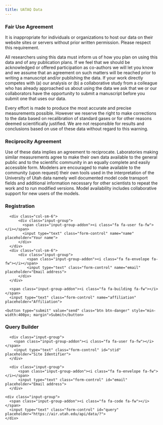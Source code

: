 ```yaml
---
title: UATAQ Data
---
```


<div class="content-page">

### Fair Use Agreement
It is inappropriate for individuals or organizations to host our data on their website sites or servers without prior written permission. Please respect this requirement.

All researchers using this data must inform us of how you plan on using this data and of any publication plans. If we feel that we should be acknowledged or offered participation as co-authors we will let you know and we assume that an agreement on such matters will be reached prior to writing a manuscript and/or publishing the data.  If your work directly competes with (a) our analysis or (b) a collaborative study from a colleague who has already approached us about using the data we ask that we or our collaborators have the opportunity to submit a manuscript before you submit one that uses our data.

Every effort is made to produce the most accurate and precise measurements possible.  However we reserve the right to make corrections to the data based on recalibration of standard gases or for other reasons deemed scientifically justified. We are not responsible for results and conclusions based on use of these data without regard to this warning.

### Reciprocity Agreement
Use of these data implies an agreement to reciprocate. Laboratories making similar measurements agree to make their own data available to the general public and to the scientific community in an equally complete and easily accessible form. Modelers are encouraged to make available to the community (upon request) their own tools used in the interpretation of the University of Utah data namely well documented model code transport fields and additional information necessary for other scientists to repeat the work and to run modified versions. Model availability includes collaborative support for new users of the models.

### Registration

<!--html_preserve-->
<style>
  .input-group {
    margin-bottom: 15px;
  }
</style>
<form action="https://air.utah.edu/api/users/" method="post">
  <div class="row">
      <div class="col-sm-6">
          <div class="input-group">
            <span class="input-group-addon"><i class="fa fa-user fa-fw"></i></span>
            <input type="text" class="form-control" name="name" placeholder="Your name">
          </div>
      </div>
      <div class="col-sm-6">
          <div class="input-group">
              <span class="input-group-addon"><i class="fa fa-envelope fa-fw"></i></span>
              <input type="text" class="form-control" name="email" placeholder="Email address">
          </div>
      </div>
  </div>
  <div class="input-group">
      <span class="input-group-addon"><i class="fa fa-building fa-fw"></i></span>
      <input type="text" class="form-control" name="affiliation" placeholder="Affiliation">
  </div>
  
  <div align="center">
    <button type="submit" value="send" class="btn btn-danger" style="min-width:400px; margin">Submit</button>
  </div>
</form>
<!--/html_preserve-->

### Query Builder

<!--html_preserve-->
<div class="row">
  <div class="col-sm-6">
      <div class="input-group">
        <span class="input-group-addon"><i class="fa fa-user fa-fw"></i></span>
        <input type="text" class="form-control" id="stid" placeholder="Site Identifier">
      </div>
  </div>
  <div class="col-sm-6">
      <div class="input-group">
          <span class="input-group-addon"><i class="fa fa-envelope fa-fw"></i></span>
          <input type="text" class="form-control" id="email" placeholder="Email address">
      </div>
  </div>
</div>
<div class="row">
  <div class="col-sm-12">
    <div class="input-group">
      <span class="input-group-addon"><i class="fa fa-code fa-fw"></i></span>
      <input type="text" class="form-control" id="query" placeholder="https://air.utah.edu/api/data/?">
    </div>
  </div>
</div>
<!--/html_preserve-->

<script>
  var stid = '';
  var email = '';
  
  function setQueryOutput(stid, email) {
    var query = document.getElementById('query');
    if ((stid.length == 0) | (email.length == 0)) {
      query.value = '';
    } else {
      query.value = `https://air.utah.edu/api/data/${stid}/?email=${email}`;
    }
  }
  
  document.getElementById('stid').addEventListener('keyup', function(e) {
    stid = e.target.value;
    setQueryOutput(stid, email);
  });
  
  document.getElementById('email').addEventListener('keyup', function(e) {
    email = e.target.value;
    setQueryOutput(stid, email);
  });
  
</script>

</div>
